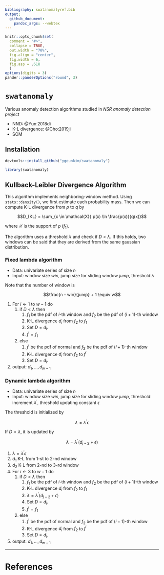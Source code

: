 ```yaml
---
bibliography: swatanomalyref.bib
output: 
  github_document:
    pandoc_args: --webtex
---
```


```r
knitr::opts_chunk$set(
  comment = "#>",
  collapse = TRUE,
  out.width = "70%",
  fig.align = "center",
  fig.width = 6,
  fig.asp = .618
  )
options(digits = 3)
pander::panderOptions("round", 3)
```

# `swatanomaly`

Various anomaly detection algorithms studied in *NSR anomaly detection project*

- NND: @Yun:2018di
- K-L divergence: @Cho:2019ji
- SOM

## Installation

```r
devtools::install_github("ygeunkim/swatanomaly")
```

```r
library(swatanomaly)
```

## Kullback-Leibler Divergence Algorithm

This algorithm implements neighboring-window method. Using `stats::density()`, we first estimate each probability mass. Then we can compute K-L divergence from $p$ to $q$ by

$$D_{KL} = \sum_{x \in \mathcal{X}} p(x) \ln \frac{p(x)}{q(x)}$$

where $\mathcal{X}$ is the support of $p$ ($f_1$).

The algorithm uses a threshold $\lambda$ and check if $D < \lambda$. If this holds, two windows can be said that they are derived from the same gaussian distribution.

### Fixed lambda algorithm

- Data: univariate series of size $n$
- Input: window size $win$, jump size for sliding window $jump$, threshold $\lambda$

Note that the number of window is

$$\frac{n - win}{jump} + 1 \equiv w$$


1. For $i \leftarrow 1$ to $w - 1$ do
    1. if $D < \lambda$ then
        1. $f_1$ be the pdf of $i$-th window and $f_2$ be the pdf of $(i + 1)$-th window
        2. K-L divergence $d_i$ from $f_2$ to $f_1$
        3. Set $D = d_i$.
        4. $f^{\prime} = f_1$
    2. else
        1. $f^{\prime}$ be the pdf of normal and $f_2$ be the pdf of $(i + 1)$-th window
        2. K-L divergence $d_i$ from $f_2$ to $f^{\prime}$
        3. Set $D = d_i$.
2. output: $d_1, \ldots, d_{w - 1}$


### Dynamic lambda algorithm

- Data: univariate series of size $n$
- Input: window size $win$, jump size for sliding window $jump$, threshold increment $\lambda^{\prime}$, threshold updating constant $\epsilon$

The threshold is initialized by

$$\lambda = \lambda^{\prime} \epsilon$$

If $D < \lambda$, it is updated by

$$\lambda = \lambda^{\prime} (d_{j - 2} + \epsilon)$$


1. $\lambda = \lambda^{\prime} \epsilon$
2. $d_1$ K-L from $1$-st to $2$-nd window
3. $d_2$ K-L from $2$-nd to $3$-rd window
4. For $i \leftarrow 3$ to $w - 1$ do
    1. if $D < \lambda$ then
        1. $f_1$ be the pdf of $i$-th window and $f_2$ be the pdf of $(i + 1)$-th window
        2. K-L divergence $d_i$ from $f_2$ to $f_1$
        3. $\lambda = \lambda^{\prime} (d_{j - 2} + \epsilon)$
        4. Set $D = d_i$.
        5. $f^{\prime} = f_1$
    2. else
        1. $f^{\prime}$ be the pdf of normal and $f_2$ be the pdf of $(i + 1)$-th window
        2. K-L divergence $d_i$ from $f_2$ to $f^{\prime}$
        3. Set $D = d_i$.
5. output: $d_1, \ldots, d_{w - 1}$


***

# References

